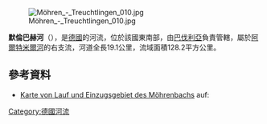 {{Onesource|time=2020-11-13T13:10:32+00:00}}
{{Coord|48|56|58.86|N|10|54|50.48|E|display=title}}
[[Image:Möhren_-_Treuchtlingen_010.jpg|right]]

'''默倫巴赫河'''（{{lang-de|Möhrenbach}}），是[[德國|德國]]的河流，位於該國東南部，由[[巴伐利亞|巴伐利亞]]負責管轄，屬於[[阿爾特米爾河|阿爾特米爾河]]的右支流，河道全長19.1公里，流域面積128.2平方公里。

==參考資料==
* [https://v.bayern.de/VhQZy Karte von Lauf und Einzugsgebiet des Möhrenbachs] auf: {{GeoQuelle|DE-BY|BV|ref=nein}}

{{Germany-geo-stub}}
[[Category:德國河流|Category:德國河流]]